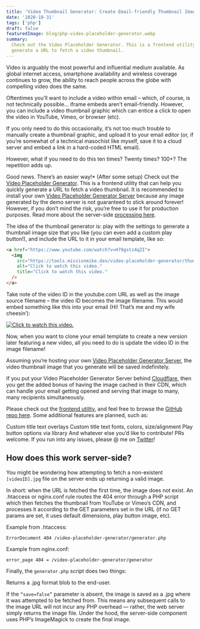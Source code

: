 ```yaml
---
title: 'Video Thumbnail Generator: Create Email-friendly Thumbnail Images'
date: '2020-10-31'
tags: ['php']
draft: false
featuredImage: blog/php-video-placeholder-generator.webp
summary:
  Check out the Video Placeholder Generator. This is a frontend utility that can help you quickly
  generate a URL to fetch a video thumbnail.
---
```


Video is arguably the most powerful and influential medium available. As global internet access,
smartphone availability and wireless coverage continues to grow, the ability to reach people across
the globe with compelling video does the same.

Oftentimes you’ll want to include a video within email – which, of course, is not technically
possible… iframe embeds aren’t email-friendly. However, you can include a video thumbnail graphic
which can entice a click to open the video in YouTube, Vimeo, or browser (etc).

If you only need to do this occasionally, it’s not too much trouble to manually create a thumbnail
graphic, and upload it to your email editor (or, if you’re somewhat of a technical masochist like
myself, save it to a cloud server and embed a link in a hard-coded HTML email).

However, what if you need to do this ten times? Twenty times? 100+? The repetition adds up.

Good news. There’s an easier way!\* (After some setup) Check out the
[Video Placeholder Generator](https://www.missionmike.dev/video-placeholder-generator/). This is a
frontend utility that can help you quickly generate a URL to fetch a video thumbnail. It is
recommended to install your own
[Video Placeholder Generator Server](https://github.com/MissionMike/video-placeholder-generator-server)
because any image generated by the demo server is not guaranteed to stick around forever! However,
if you don’t mind the risk, you’re free to use it for production purposes. Read more about the
server-side
[processing here](https://www.missionmike.dev/php/video-thumbnail-generator-create-email-friendly-thumbnails-on-the-fly/#server-side).

The idea of the thumbnail generator is: play with the settings to generate a thumbnail image size
that you like (you can even add a custom play button!), and include the URL to it in your email
template, like so:

```html
<a href="https://www.youtube.com/watch?v=H79gstz4qZI">
  <img
    src="https://tools.missionmike.dev/video-placeholder-generator/thumbnails/H79gstz4qZI.jpg?w=1024&pbw=80&pbo=80"
    alt="Click to watch this video."
    title="Click to watch this video."
  />
</a>
```

Take note of the video ID in the youtube.com URL as well as the image source filename – the video ID
becomes the image filename. This would embed something like this into your email (Hi! That’s me and
my wife cheesin’):

<div className="text-center">
  <a
    href="https://www.youtube.com/watch?v=H79gstz4qZI"
    className="inline-block"
    target="_blank"
    rel="noopener noreferrer"
  >
    <img
      src="https://tools.missionmike.dev/video-placeholder-generator/thumbnails/H79gstz4qZI.jpg?w=1024&pbw=80&pbo=80"
      alt="Click to watch this video."
      title="Click to watch this video."
    />
  </a>
</div>

Now, when you want to clone your email template to create a new version later featuring a new video,
all you need to do is update the video ID in the image filename!

Assuming you’re hosting your own
[Video Placeholder Generator Server](https://github.com/missionmike/video-placeholder-generator-server),
the video thumbnail image that you generate will be saved indefinitely.

If you put your Video Placeholder Generator Server behind [Cloudflare](https://cloudflare.com/),
then you get the added bonus of having the image cached in their CDN, which can handle your email
getting opened and serving that image to many, many recipients simultaneously.

Please check out the [frontend utility](/video-placeholder-generator/), and feel free to browse the
[GitHub repo here](https://github.com/missionmike/video-placeholder-generator-client). Some
additional features are planned, such as:

Custom title text overlays Custom title text fonts, colors, size/alignment Play button options via
library And whatever else you’d like to contribute! PRs welcome. If you run into any issues, please
@ me on [Twitter](https://twitter.com/missionmikedev)!

## How does this work server-side?

You might be wondering how attempting to fetch a non-existent `[videoID].jpg` file on the server
ends up returning a valid image.

In short: when the URL is fetched the first time, the image does not exist. An .htaccess or
nginx.conf rule routes the 404 error through a PHP script which then fetches the thumbnail from
YouTube or Vimeo’s CDN, and processes it according to the GET parameters set in the URL (if no GET
params are set, it uses default dimensions, play button image, etc).

Example from .htaccess:

```
ErrorDocument 404 /video-placeholder-generator/generator.php
```

Example from nginx.conf:

```
error_page 404 = /video-placeholder-generator/generator
```

Finally, the `generator.php` script does two things:

Returns a .jpg format blob to the end-user.

If the `“save=false”` parameter is absent, the image is saved as a .jpg where it was attempted to be
fetched from. This means any subsequent calls to the image URL will not incur any PHP overhead —
rather, the web server simply returns the image file. Under the hood, the server-side component uses
PHP’s ImageMagick to create the final image.
